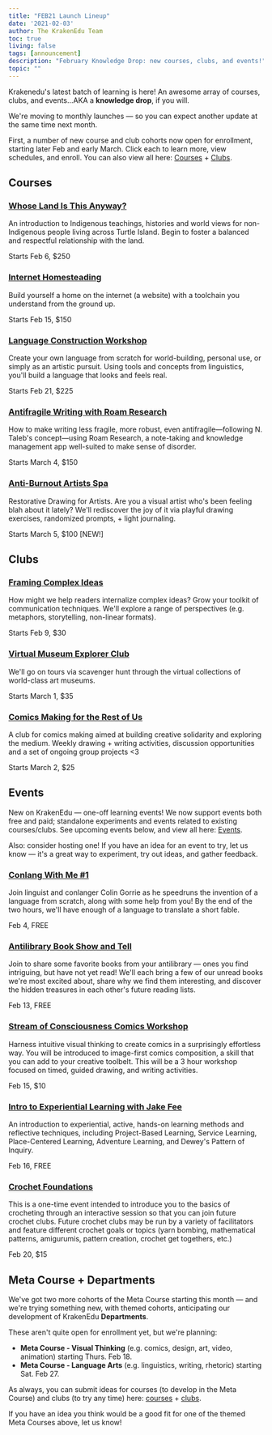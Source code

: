 ```yaml
---
title: "FEB21 Launch Lineup"
date: '2021-02-03'
author: The KrakenEdu Team
toc: true
living: false
tags: [announcement]
description: "February Knowledge Drop: new courses, clubs, and events!"
topic: ""
---
```



Krakenedu's latest batch of learning is here! An awesome array of courses, clubs, and events…AKA a **knowledge drop**, if you will.

We're moving to monthly launches — so you can expect another update at the same time next month.

First, a number of new course and club cohorts now open for enrollment, starting later Feb and early March. Click each to learn more, view schedules, and enroll. You can also view all here: [Courses](https://app.krakenedu.com/courses) + [Clubs](https://app.krakenedu.com/clubs).

## Courses

### [Whose Land Is This Anyway?](https://app.krakenedu.com/courses/whose-land-is-this-anyway/51)

An introduction to Indigenous teachings, histories and world views for non-Indigenous people living across Turtle Island. Begin to foster a balanced and respectful relationship with the land.

Starts Feb 6, $250

### [Internet Homesteading](https://app.krakenedu.com/courses/internet-homesteading/22)

Build yourself a home on the internet (a website) with a toolchain you understand from the ground up.

Starts Feb 15, $150

### [Language Construction Workshop](https://app.krakenedu.com/courses/language-construction-workshop/26)

Create your own language from scratch for world-building, personal use, or simply as an artistic pursuit. Using tools and concepts from linguistics, you'll build a language that looks and feels real.

Starts Feb 21, $225

### [Antifragile Writing with Roam Research](https://app.krakenedu.com/courses/antifragile-writing-with-roam-research/49)

How to make writing less fragile, more robust, even antifragile—following N. Taleb's concept—using Roam Research, a note-taking and knowledge management app well-suited to make sense of disorder.

Starts March 4, $150

### [Anti-Burnout Artists Spa](https://app.krakenedu.com/courses/anti-burnout-artists-spa/79)

Restorative Drawing for Artists. Are you a visual artist who's been feeling blah about it lately? We'll rediscover the joy of it via playful drawing exercises, randomized prompts, + light journaling.

Starts March 5, $100 [NEW!]

## Clubs

### [Framing Complex Ideas](https://app.krakenedu.com/courses/framing-complex-ideas/74)

How might we help readers internalize complex ideas? Grow your toolkit of communication techniques. We'll explore a range of perspectives (e.g. metaphors, storytelling, non-linear formats).

Starts Feb 9, $30

### [Virtual Museum Explorer Club](https://app.krakenedu.com/courses/virtual-museum-explorer-club/38)

We'll go on tours via scavenger hunt through the virtual collections of world-class art museums.

Starts March 1, $35

### [Comics Making for the Rest of Us](https://app.krakenedu.com/courses/comics-making-for-the-rest-of-us/61)

A club for comics making aimed at building creative solidarity and exploring the medium. Weekly drawing + writing activities, discussion opportunities and a set of ongoing group projects <3

Starts March 2, $25

## Events

New on KrakenEdu — one-off learning events! We now support events both free and paid; standalone experiments and events related to existing courses/clubs. See upcoming events below, and view all here: [Events](https://app.krakenedu.com/events).

Also: consider hosting one! If you have an idea for an event to try, let us know — it's a great way to experiment, try out ideas, and gather feedback.

### [Conlang With Me #1](https://app.krakenedu.com/events/214)

Join linguist and conlanger Colin Gorrie as he speedruns the invention of a language from scratch, along with some help from you! By the end of the two hours, we'll have enough of a language to translate a short fable.

Feb 4, FREE

### [Antilibrary Book Show and Tell](https://app.krakenedu.com/events/282)

Join to share some favorite books from your antilibrary — ones you find intriguing, but have not yet read! We'll each bring a few of our unread books we're most excited about, share why we find them interesting, and discover the hidden treasures in each other's future reading lists.

Feb 13, FREE

### [Stream of Consciousness Comics Workshop](https://app.krakenedu.com/events/228)

Harness intuitive visual thinking to create comics in a surprisingly effortless way. You will be introduced to image-first comics composition, a skill that you can add to your creative toolbelt. This will be a 3 hour workshop focused on timed, guided drawing, and writing activities.

Feb 15, $10

### [Intro to Experiential Learning with Jake Fee](https://app.krakenedu.com/events/281)

An introduction to experiential, active, hands-on learning methods and reflective techniques, including Project-Based Learning, Service Learning, Place-Centered Learning, Adventure Learning, and Dewey's Pattern of Inquiry.

Feb 16, FREE

### [Crochet Foundations](https://app.krakenedu.com/events/248)

This is a one-time event intended to introduce you to the basics of crocheting through an interactive session so that you can join future crochet clubs. Future crochet clubs may be run by a variety of facilitators and feature different crochet goals or topics (yarn bombing, mathematical patterns, amigurumis, pattern creation, crochet get togethers, etc.)

Feb 20, $15

## Meta Course + Departments

We've got two more cohorts of the Meta Course starting this month — and we're trying something new, with themed cohorts, anticipating our development of KrakenEdu __Departments__.

These aren't quite open for enrollment yet, but we're planning:

- **Meta Course - Visual Thinking** (e.g. comics, design, art, video, animation) starting Thurs. Feb 18.
- **Meta Course - Language Arts** (e.g. linguistics, writing, rhetoric) starting Sat. Feb 27.

As always, you can submit ideas for courses (to develop in the Meta Course) and clubs (to try any time) here: [courses](https://app.krakenedu.com/forms/propose-course) + [clubs](https://app.krakenedu.com/forms/propose-club).

If you have an idea you think would be a good fit for one of the themed Meta Courses above, let us know!

